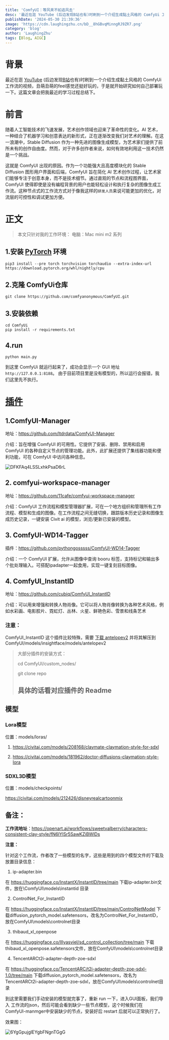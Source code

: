 ```yaml
---
title: 'ComfyUI：等风来不如追风去'
desc: '最近在逛 YouTube (后边发现B站也有)时刷到一个介绍生成黏土风格的 ComfyUi 工作流的视频，丑萌丑萌的feel感觉还挺好玩的，于是就开始研究如何自己部署玩一下。这篇文章会把我最近的学习过程总结下。'
publishDate: '2024-05-30 21:39:36'
image: 'https://cdn.laughingzhu.cn/bD__8hGBvqMinngRJ9ZR7.png'
category: 'blog'
author: 'LaughingZhu'
tags: [Blog, AIGC]
---
```


# 背景

最近在逛 [YouTube](https://www.youtube.com/watch?v=K919O8BCY_M) (后边发现[B站](https://www.bilibili.com/video/BV1Ns421N7Tt/?spm_id_from=333.999.0.0)也有)时刷到一个介绍生成黏土风格的 ComfyUi 工作流的视频，丑萌丑萌的feel感觉还挺好玩的，于是就开始研究如何自己部署玩一下。这篇文章会把我最近的学习过程总结下。

# 前言

随着人工智能技术的飞速发展，艺术创作领域也迎来了革命性的变化。AI 艺术，一种结合了机器学习和创意表达的新形式，正在逐渐改变我们对艺术的理解。在这一浪潮中，Stable Diffusion 作为一种先进的图像生成模型，为艺术家们提供了前所未有的创作自由度。然而，对于许多创作者来说，如何有效地利用这一技术仍然是一个挑战。

这就是 ComfyUI 出现的原因。作为一个功能强大且高度模块化的 Stable Diffusion 图形用户界面和后端，ComfyUI 旨在简化 AI 艺术创作过程，让艺术家们能够专注于创意本身，而不是技术细节。通过直观的节点和流程图界面，ComfyUI 使得即使是没有编程背景的用户也能轻松设计和执行复杂的图像生成工作流。这种节点式的工作流方式对于像我这样的`研发人员`来说可能更加的优化，对流层的可控性和调试更加方便。

# 正文

> 本文只针对我的工作环境：
> 电脑：Mac mini m2 系列

## 1.安装 [PyTorch](https://developer.apple.com/metal/pytorch/) 环境

```shell
pip3 install --pre torch torchvision torchaudio --extra-index-url https://download.pytorch.org/whl/nightly/cpu
```

## 2.克隆 ComfyUi仓库

```shell
git clone https://github.com/comfyanonymous/ComfyUI.git
```

## 3.安装依赖

```shell
cd ComfyUi
pip install -r requirements.txt
```

## 4.run

```shell
python main.py
```

到这里 ComfyUi 就运行起来了，成功会显示一个 GUI 地址 `http://127.0.0.1:8188`。
由于目前项目里是没有模型的，所以运行会报错，我们这里先不执行。

# [插件](https://cdn.laughingzhu.cn/_w1gIS07fzNgC74nl1wFg.png)

## 1.ComfyUI-Manager

地址：https://github.com/ltdrdata/ComfyUI-Manager

介绍：旨在增强 ComfyUI 的可用性。它提供了安装、删除、禁用和启用 ComfyUI 的各种自定义节点的管理功能。此外，此扩展还提供了集线器功能和便利功能，可在 ComfyUI 中访问各种信息。

![DFKFAq4LSSLxhkPsaD6rL](https://cdn.laughingzhu.cn/DFKFAq4LSSLxhkPsaD6rL.png)

## 2. comfyui-workspace-manager

地址：https://github.com/11cafe/comfyui-workspace-manager

介绍：ComfyUI 工作流程和模型管理器扩展，可在一个地方组织和管理所有工作流程、模型和生成的图像。在工作流程之间无缝切换，跟踪版本历史记录和图像生成历史记录，一键安装 Civit ai 的模型，浏览/更新已安装的模型。

## 3. ComfyUI-WD14-Tagger

插件：https://github.com/pythongosssss/ComfyUI-WD14-Tagger

介绍：一个 ComfyUI 扩展，允许从图像中查询 booru 标签，支持标记和输出多个批处理输入。可搭配ipadapter一起食用，实现一键复刻目标图像。

## 4. ComfyUI_InstantID

地址：https://github.com/cubiq/ComfyUI_InstantID

介绍：可以用来增强和转换人物肖像。它可以将人物肖像转换为各种艺术风格，例如水彩画、电影胶片、霓虹灯、丛林、火星、鲜艳色彩、雪景和线条艺术

### 注意：

ComfyUI_InstantID 这个插件比较特殊，需要 [下载 antelopev2](https://pan.quark.cn/s/620311713e95) 并将其解压到ComfyUI/models/insightface/models/antelopev2

> 大部分插件的安装方式：
>
> cd ComfyUI/custom_nodes/
>
> git clone repo
>
> ## 具体的话看对应插件的 Readme

## 模型

### Lora模型

位置：models/loras/

1. https://civitai.com/models/208168/claymate-claymation-style-for-sdxl

2. https://civitai.com/models/181962/doctor-diffusions-claymation-style-lora

### SDXL3D模型

位置：models/checkpoints/

https://civitai.com/models/212426/disneyrealcartoonmix

## 备注：

**工作流地址**：https://openart.ai/workflows/sweetvalberry/characters-consistent-clay-style/fN6lYlSr5SawKZiBWlDs

**注意：**

针对这个工作流，作者改了一些模型的名字，这些是用到的四个模型文件的下载及放置目录信息：

1. ip-adapter.bin

在 https://huggingface.co/InstantX/InstantID/tree/main 下载ip-adapter.bin文件，放在\ComfyUI\models\instantid 目录

2.  ControlNet_For_InstantID

在 https://huggingface.co/InstantX/InstantID/tree/main/ControlNetModel 下载diffusion_pytorch_model.safetensors，改名为ControlNet_For_InstantID，放在ComfyUI\models\controlnet目录

3. thibaud_xl_openpose

在 https://huggingface.co/lllyasviel/sd_control_collection/tree/main 下载thibaud_xl_openpose.safetensors文件，放在ComfyUI\models\controlnet目录

4. TencentARCt2i-adapter-depth-zoe-sdxl

在 https://huggingface.co/TencentARC/t2i-adapter-depth-zoe-sdxl-1.0/tree/main 下载diffusion_pytorch_model.safetensors，改名为TencentARCt2i-adapter-depth-zoe-sdxl，放在ComfyUI\models\controlnet目录

到这里需要我们手动安装的模型就完事了，重新 run 一下，进入GUI面板，我们导入 工作流的json，然后可能会看到缺少一些节点模型，这个时候我们在 ComfyUI-manmger中安装缺少的节点，安装好后 restart 后就可以正常执行了。

效果图：

![6YgGpujglEYgbFNgnTGgG](https://cdn.laughingzhu.cn/6YgGpujglEYgbFNgnTGgG.jpeg)
